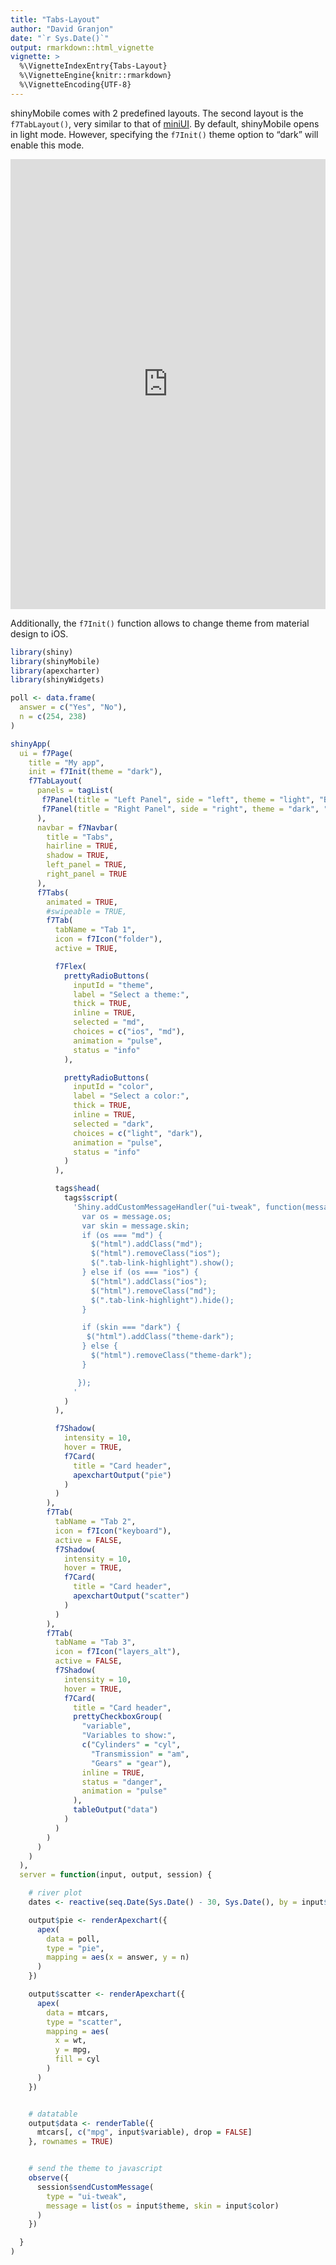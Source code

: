 ```yaml
---
title: "Tabs-Layout"
author: "David Granjon"
date: "`r Sys.Date()`"
output: rmarkdown::html_vignette
vignette: >
  %\VignetteIndexEntry{Tabs-Layout}
  %\VignetteEngine{knitr::rmarkdown}
  %\VignetteEncoding{UTF-8}
---
```


shinyMobile comes with 2 predefined layouts. The second layout is the `f7TabLayout()`, very similar to that of [miniUI](https://github.com/rstudio/miniUI). By default, shinyMobile opens in light mode. However, specifying the `f7Init()` theme option to "dark" will enable this mode.

<div class="marvel-device iphone-x">
<div class="top-bar"></div>
<div class="sleep"></div>
<div class="bottom-bar"></div>
<div class="volume"></div>
<div class="overflow">
<div class="shadow shadow--tr"></div>
<div class="shadow shadow--tl"></div>
<div class="shadow shadow--br"></div>
<div class="shadow shadow--bl"></div>
</div>
<div class="inner-shadow"></div>
<div class="screen">
<iframe width="100%" src="https://dgranjon.shinyapps.io/miniUI2Tabs" allowfullscreen="" frameborder="0" scrolling="no" height="720px"></iframe>
</div>
</div>

Additionally, the `f7Init()` function allows to change theme from material design to iOS.

```r
library(shiny)
library(shinyMobile)
library(apexcharter)
library(shinyWidgets)

poll <- data.frame(
  answer = c("Yes", "No"),
  n = c(254, 238)
)

shinyApp(
  ui = f7Page(
    title = "My app",
    init = f7Init(theme = "dark"),
    f7TabLayout(
      panels = tagList(
       f7Panel(title = "Left Panel", side = "left", theme = "light", "Blabla", effect = "cover"),
       f7Panel(title = "Right Panel", side = "right", theme = "dark", "Blabla", effect = "cover")
      ),
      navbar = f7Navbar(
        title = "Tabs",
        hairline = TRUE,
        shadow = TRUE,
        left_panel = TRUE,
        right_panel = TRUE
      ),
      f7Tabs(
        animated = TRUE,
        #swipeable = TRUE,
        f7Tab(
          tabName = "Tab 1",
          icon = f7Icon("folder"),
          active = TRUE,

          f7Flex(
            prettyRadioButtons(
              inputId = "theme",
              label = "Select a theme:",
              thick = TRUE,
              inline = TRUE,
              selected = "md",
              choices = c("ios", "md"),
              animation = "pulse",
              status = "info"
            ),

            prettyRadioButtons(
              inputId = "color",
              label = "Select a color:",
              thick = TRUE,
              inline = TRUE,
              selected = "dark",
              choices = c("light", "dark"),
              animation = "pulse",
              status = "info"
            )
          ),

          tags$head(
            tags$script(
              'Shiny.addCustomMessageHandler("ui-tweak", function(message) {
                var os = message.os;
                var skin = message.skin;
                if (os === "md") {
                  $("html").addClass("md");
                  $("html").removeClass("ios");
                  $(".tab-link-highlight").show();
                } else if (os === "ios") {
                  $("html").addClass("ios");
                  $("html").removeClass("md");
                  $(".tab-link-highlight").hide();
                }

                if (skin === "dark") {
                 $("html").addClass("theme-dark");
                } else {
                  $("html").removeClass("theme-dark");
                }

               });
              '
            )
          ),

          f7Shadow(
            intensity = 10,
            hover = TRUE,
            f7Card(
              title = "Card header",
              apexchartOutput("pie")
            )
          )
        ),
        f7Tab(
          tabName = "Tab 2",
          icon = f7Icon("keyboard"),
          active = FALSE,
          f7Shadow(
            intensity = 10,
            hover = TRUE,
            f7Card(
              title = "Card header",
              apexchartOutput("scatter")
            )
          )
        ),
        f7Tab(
          tabName = "Tab 3",
          icon = f7Icon("layers_alt"),
          active = FALSE,
          f7Shadow(
            intensity = 10,
            hover = TRUE,
            f7Card(
              title = "Card header",
              prettyCheckboxGroup(
                "variable",
                "Variables to show:",
                c("Cylinders" = "cyl",
                  "Transmission" = "am",
                  "Gears" = "gear"),
                inline = TRUE,
                status = "danger",
                animation = "pulse"
              ),
              tableOutput("data")
            )
          )
        )
      )
    )
  ),
  server = function(input, output, session) {

    # river plot
    dates <- reactive(seq.Date(Sys.Date() - 30, Sys.Date(), by = input$by))

    output$pie <- renderApexchart({
      apex(
        data = poll, 
        type = "pie", 
        mapping = aes(x = answer, y = n)
      )
    })

    output$scatter <- renderApexchart({
      apex(
        data = mtcars, 
        type = "scatter", 
        mapping = aes(
          x = wt, 
          y = mpg, 
          fill = cyl
        )
      )
    })


    # datatable
    output$data <- renderTable({
      mtcars[, c("mpg", input$variable), drop = FALSE]
    }, rownames = TRUE)


    # send the theme to javascript
    observe({
      session$sendCustomMessage(
        type = "ui-tweak",
        message = list(os = input$theme, skin = input$color)
      )
    })

  }
)
```
